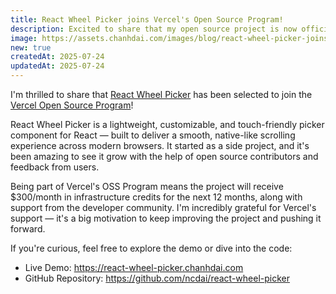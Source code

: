 ```yaml
---
title: React Wheel Picker joins Vercel's Open Source Program!
description: Excited to share that my open source project is now officially supported by Vercel!
image: https://assets.chanhdai.com/images/blog/react-wheel-picker-joins-vercel-open-source-program.webp
new: true
createdAt: 2025-07-24
updatedAt: 2025-07-24
---
```


I'm thrilled to share that [React Wheel Picker](https://react-wheel-picker.chanhdai.com) has been selected to join the [Vercel Open Source Program](https://vercel.com/open-source-program)!

React Wheel Picker is a lightweight, customizable, and touch-friendly picker component for React — built to deliver a smooth, native-like scrolling experience across modern browsers. It started as a side project, and it's been amazing to see it grow with the help of open source contributors and feedback from users.

Being part of Vercel's OSS Program means the project will receive $300/month in infrastructure credits for the next 12 months, along with support from the developer community. I'm incredibly grateful for Vercel's support — it's a big motivation to keep improving the project and pushing it forward.

If you're curious, feel free to explore the demo or dive into the code:

- Live Demo: https://react-wheel-picker.chanhdai.com
- GitHub Repository: https://github.com/ncdai/react-wheel-picker
